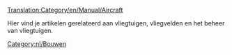 [[Translation:Category/en/Manual/Aircraft]]
{{nl/Vertaling|Category:nl/Manual/Vliegtuigen|95}}


Hier vind je artikelen gerelateerd aan vliegtuigen, vliegvelden en het beheer van vliegtuigen.
[[Category:nl/Bouwen]]